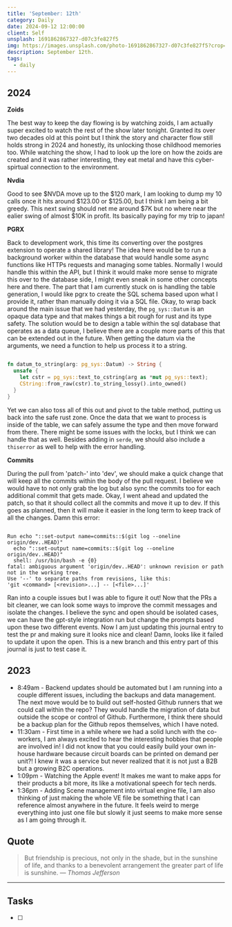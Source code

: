 ```yaml
---
title: 'September: 12th'
category: Daily
date: 2024-09-12 12:00:00
client: Self
unsplash: 1691862867327-d07c3fe827f5
img: https://images.unsplash.com/photo-1691862867327-d07c3fe827f5?crop=entropy&cs=srgb&fm=jpg&ixid=MnwzNjM5Nzd8MHwxfHJhbmRvbXx8fHx8fHx8fDE2ODE3NDg2ODY&ixlib=rb-4.0.3&q=85
description: September 12th. 
tags:
  - daily
---
```



## 2024

**Zoids**

The best way to keep the day flowing is by watching zoids, I am actually super excited to watch the rest of the show later tonight.
Granted its over two decades old at this point but I think the story and character flow still holds strong in 2024 and honestly, its unlocking those childhood memories too.
While watching the show, I had to look up the lore on how the zoids are created and it was rather interesting, they eat metal and have this cyber-spirtual connection to the environment.

**Nvdia**

Good to see $NVDA move up to the $120 mark, I am looking to dump my 10 calls once it hits around $123.00 or $125.00, but I think I am being a bit greedy.
This next swing should net me around $7K but no where near the ealier swing of almost $10K in profit.
Its basically paying for my trip to japan!

**PGRX**

Back to development work, this time its converting over the postgres extension to operate a shared library!
The idea here would be to run a background worker within the database that would handle some async functions like HTTPs requests and managing some tables.
Normally I would handle this within the API, but I think it would make more sense to migrate this over to the database side, I might even sneak in some other concepts here and there.
The part that I am currently stuck on is handling the table generation, I would like pgrx to create the SQL schema based upon what I provide it, rather than manually doing it via a SQL file.
Okay, to wrap back around the main issue that we had yesterday, the `pg_sys::Datum` is an opaque data type and that makes things a bit rough for rust and its type safety.
The solution would be to design a table within the sql database that operates as a data queue, I believe there are a couple more parts of this that can be extended out in the future.
When getting the datum via the arguments, we need a function to help us process it to a string.

```rust

fn datum_to_string(arg: pg_sys::Datum) -> String {
  unsafe {
    let cstr = pg_sys::text_to_cstring(arg as *mut pg_sys::text);
    CString::from_raw(cstr).to_string_lossy().into_owned()
  }
}

```

Yet we can also toss all of this out and pivot to the table method, putting us back into the safe rust zone.
Once the data that we want to process is inside of the table, we can safely assume the type and then move forward from there.
There might be some issues with the locks, but I think we can handle that as well.
Besides adding in `serde`, we should also include a `thiserror` as well to help with the error handling.

**Commits**

During the pull from 'patch-' into 'dev', we should make a quick change that will keep all the commits within the body of the pull request.
I believe we would have to not only grab the log but also sync the commits too for each additional commit that gets made.
Okay, I went ahead and updated the patch, so that it should collect all the commits and move it up to dev.
If this goes as planned, then it will make it easier in the long term to keep track of all the changes.
Damn this error:

```

Run echo "::set-output name=commits::$(git log --oneline origin/dev..HEAD)"
  echo "::set-output name=commits::$(git log --oneline origin/dev..HEAD)"
  shell: /usr/bin/bash -e {0}
fatal: ambiguous argument 'origin/dev..HEAD': unknown revision or path not in the working tree.
Use '--' to separate paths from revisions, like this:
'git <command> [<revision>...] -- [<file>...]'

```

Ran into a couple issues but I was able to figure it out!
Now that the PRs a bit cleaner, we can look some ways to improve the commit messages and isolate the changes.
I believe the sync and open should be isolated cases, we can have the gpt-style integration run but change the prompts based upon these two different events.
Now I am just updating this journal entry to test the pr and making sure it looks nice and clean!
Damn, looks like it failed to update it upon the open.
This is a new branch and this entry part of this journal is just to test case it.

## 2023

- 8:49am - Backend updates should be automated but I am running into a couple different issues, including the backups and data management. The next move would be to build out self-hosted Github runners that we could call within the repo? They would handle the migration of data but outside the scope or control of Github. Furthermore, I think there should be a backup plan for the Github repos themselves, which I have noted.
- 11:30am - First time in a while where we had a solid lunch with the co-workers, I am always excited to hear the interesting hobbies that people are involved in! I did not know that you could easily build your own in-house hardware because circuit boards can be printed on demand per unit?! I knew it was a service but never realized that it is not just a B2B but a growing B2C operations.
- 1:09pm - Watching the Apple event! It makes me want to make apps for their products a bit more, its like a motivational speech for tech nerds.
- 1:36pm - Adding Scene management into virtual engine file, I am also thinking of just making the whole VE file be something that I can reference almost anywhere in the future. It feels weird to merge everything into just one file but slowly it just seems to make more sense as I am going through it. 

## Quote

> But friendship is precious, not only in the shade, but in the sunshine of life, and thanks to a benevolent arrangement the greater part of life is sunshine.
> — <cite>Thomas Jefferson</cite>

---

## Tasks

- [ ]